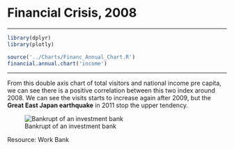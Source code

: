 # Financial Crisis, 2008
***

```r
library(dplyr)
library(plotly)

source('../Charts/Financ_Annual_Chart.R')
financial.annual.chart('income')
```

***

From this double axis chart of total visitors and national income pre capita, we can see there is a positive correlation between this two index around 2008. We can see the visits starts to increase again after 2009, but the **Great East Japan earthquake** in 2011 stop the upper tendency.

![Bankrupt of an investment bank](http://static1.businessinsider.com/image/56a8e95a58c32397008b5943/one-of-the-biggest-warning-signs-of-the-financial-crisis-is-flashing-again--but-this-time-is-different.jpg)

Resource: Work Bank
